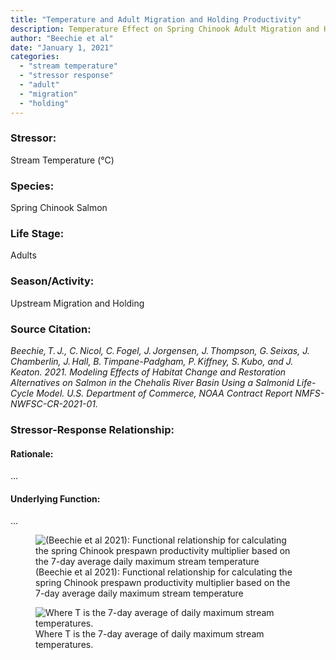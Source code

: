 ```yaml
---
title: "Temperature and Adult Migration and Holding Productivity"
description: Temperature Effect on Spring Chinook Adult Migration and Holding Productivity
author: "Beechie et al"
date: "January 1, 2021"
categories:
  - "stream temperature"
  - "stressor response"
  - "adult"
  - "migration"
  - "holding"
---
```


### Stressor:

Stream Temperature (°C)

### Species:

Spring Chinook Salmon

### Life Stage:

Adults

### Season/Activity:

Upstream Migration and Holding

### Source Citation:

*Beechie, T. J., C. Nicol, C. Fogel, J. Jorgensen, J. Thompson, G. Seixas, J. Chamberlin, J. Hall, B. Timpane-Padgham, P. Kiffney, S. Kubo, and J. Keaton. 2021. Modeling Effects of Habitat Change and Restoration Alternatives on Salmon in the Chehalis River Basin Using a Salmonid Life-Cycle Model. U.S. Department of Commerce, NOAA Contract Report NMFS-NWFSC-CR-2021-01.*

### Stressor-Response Relationship:

#### Rationale:

...

#### Underlying Function:

...

![(Beechie et al 2021): Functional relationship	for	calculating the	spring Chinook prespawn productivity multiplier based on the 7-day average daily maximum	stream temperature](/images/Screenshot 2023-07-11 161341.png){fig-align="center"}

![Where T is the	7-day average	of	daily maximum stream temperatures.](/images/function.png){fig-align="center"}
